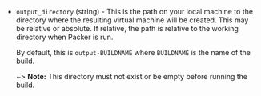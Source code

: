 <!-- Code generated from the comments of the OutputConfig struct in builder/vmware/common/output_config.go; DO NOT EDIT MANUALLY -->

- `output_directory` (string) - This is the path on your local machine to the directory where the
  resulting virtual machine will be created. This may be relative or
  absolute. If relative, the path is relative to the working directory
  when Packer is run.
  
  By default, this is `output-BUILDNAME` where `BUILDNAME` is the name of
  the build.
  
  ~> **Note:** This directory must not exist or be empty before running the
  build.

<!-- End of code generated from the comments of the OutputConfig struct in builder/vmware/common/output_config.go; -->
